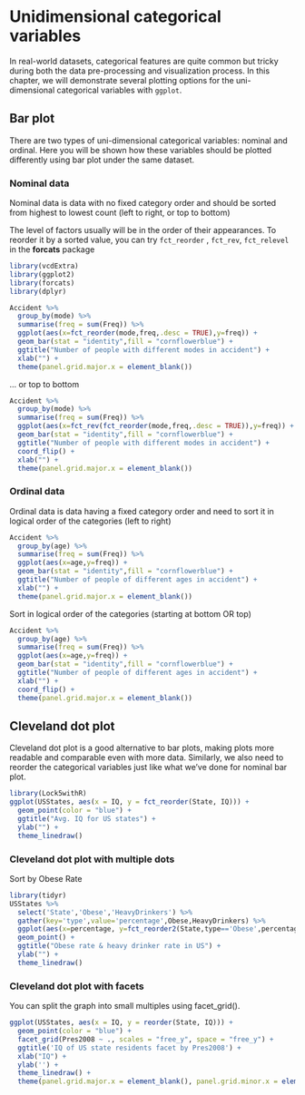 # Unidimensional categorical variables

In real-world datasets, categorical features are quite common but tricky during both the data pre-processing and visualization process. In this chapter, we will demonstrate several plotting options for the uni-dimensional categorical variables with ``ggplot``.

## Bar plot

There are two types of uni-dimensional categorical variables: nominal and ordinal. Here you will be shown how these variables should be plotted differently using bar plot under the same dataset.

### Nominal data

Nominal data is data with no fixed category order and should be sorted from highest to lowest count (left to right, or top to bottom)

The level of factors usually will be in the order of their appearances. To reorder it by a sorted value, you can try ``fct_reorder`` , ``fct_rev``, ``fct_relevel`` in the **forcats** package

```r
library(vcdExtra)
library(ggplot2)
library(forcats)
library(dplyr)

Accident %>%
  group_by(mode) %>%
  summarise(freq = sum(Freq)) %>%
  ggplot(aes(x=fct_reorder(mode,freq,.desc = TRUE),y=freq)) +
  geom_bar(stat = "identity",fill = "cornflowerblue") +
  ggtitle("Number of people with different modes in accident") +
  xlab("") +
  theme(panel.grid.major.x = element_blank())
```

… or top to bottom

```r
Accident %>%
  group_by(mode) %>%
  summarise(freq = sum(Freq)) %>%
  ggplot(aes(x=fct_rev(fct_reorder(mode,freq,.desc = TRUE)),y=freq)) +
  geom_bar(stat = "identity",fill = "cornflowerblue") +
  ggtitle("Number of people with different modes in accident") +
  coord_flip() +
  xlab("") +
  theme(panel.grid.major.x = element_blank())

```


### Ordinal data

Ordinal data is data having a fixed category order and need to sort it in logical order of the categories (left to right)

```r
Accident %>%
  group_by(age) %>%
  summarise(freq = sum(Freq)) %>%
  ggplot(aes(x=age,y=freq)) +
  geom_bar(stat = "identity",fill = "cornflowerblue") +
  ggtitle("Number of people of different ages in accident") +
  xlab("") +
  theme(panel.grid.major.x = element_blank())

```

Sort in logical order of the categories (starting at bottom OR top)

```r
Accident %>%
  group_by(age) %>%
  summarise(freq = sum(Freq)) %>%
  ggplot(aes(x=age,y=freq)) +
  geom_bar(stat = "identity",fill = "cornflowerblue") +
  ggtitle("Number of people of different ages in accident") +
  xlab("") +
  coord_flip() +
  theme(panel.grid.major.x = element_blank())

```

## Cleveland dot plot

Cleveland dot plot is a good alternative to bar plots, making plots more readable and comparable even with more data. Similarly, we also need to reorder the categorical variables just like what we've done for nominal bar plot.

```r
library(Lock5withR)
ggplot(USStates, aes(x = IQ, y = fct_reorder(State, IQ))) +
  geom_point(color = "blue") +
  ggtitle("Avg. IQ for US states") +
  ylab("") +
  theme_linedraw()

```

### Cleveland dot plot with multiple dots

Sort by Obese Rate

```r
library(tidyr)
USStates %>%
  select('State','Obese','HeavyDrinkers') %>%
  gather(key='type',value='percentage',Obese,HeavyDrinkers) %>%
  ggplot(aes(x=percentage, y=fct_reorder2(State,type=='Obese',percentage,.desc=FALSE), color = type)) +
  geom_point() +
  ggtitle("Obese rate & heavy drinker rate in US") +
  ylab("") +
  theme_linedraw()
```

### Cleveland dot plot with facets

You can split the graph into small multiples using facet_grid().

```r
ggplot(USStates, aes(x = IQ, y = reorder(State, IQ))) +
  geom_point(color = "blue") +
  facet_grid(Pres2008 ~ ., scales = "free_y", space = "free_y") +
  ggtitle('IQ of US state residents facet by Pres2008') +
  xlab("IQ") +
  ylab('') +
  theme_linedraw() +
  theme(panel.grid.major.x = element_blank(), panel.grid.minor.x = element_blank())
```
